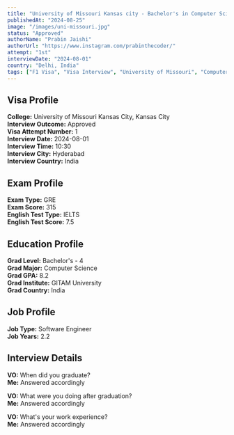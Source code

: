 ```yaml
---
title: "University of Missouri Kansas city - Bachelor's in Computer Science"
publishedAt: "2024-08-25"
image: "/images/uni-missouri.jpg"
status: "Approved"
authorName: "Prabin Jaishi"
authorUrl: "https://www.instagram.com/prabinthecoder/"
attempt: "1st"
interviewDate: "2024-08-01"
country: "Delhi, India"
tags: ["F1 Visa", "Visa Interview", "University of Missouri", "Computer Science", "Study Abroad", "UMKC", "India", "GRE", "IELTS", "Software Engineer"]
---
```


## Visa Profile

**College:** University of Missouri Kansas City, Kansas City  
**Interview Outcome:** Approved  
**Visa Attempt Number:** 1  
**Interview Date:** 2024-08-01  
**Interview Time:** 10:30  
**Interview City:** Hyderabad  
**Interview Country:** India

## Exam Profile

**Exam Type:** GRE  
**Exam Score:** 315  
**English Test Type:** IELTS  
**English Test Score:** 7.5

## Education Profile

**Grad Level:** Bachelor's - 4  
**Grad Major:** Computer Science  
**Grad GPA:** 8.2  
**Grad Institute:** GITAM University  
**Grad Country:** India

## Job Profile

**Job Type:** Software Engineer  
**Job Years:** 2.2


## Interview Details

**VO:** When did you graduate?  
**Me:** Answered accordingly

**VO:** What were you doing after graduation?  
**Me:** Answered accordingly

**VO:** What's your work experience?  
**Me:** Answered accordingly





